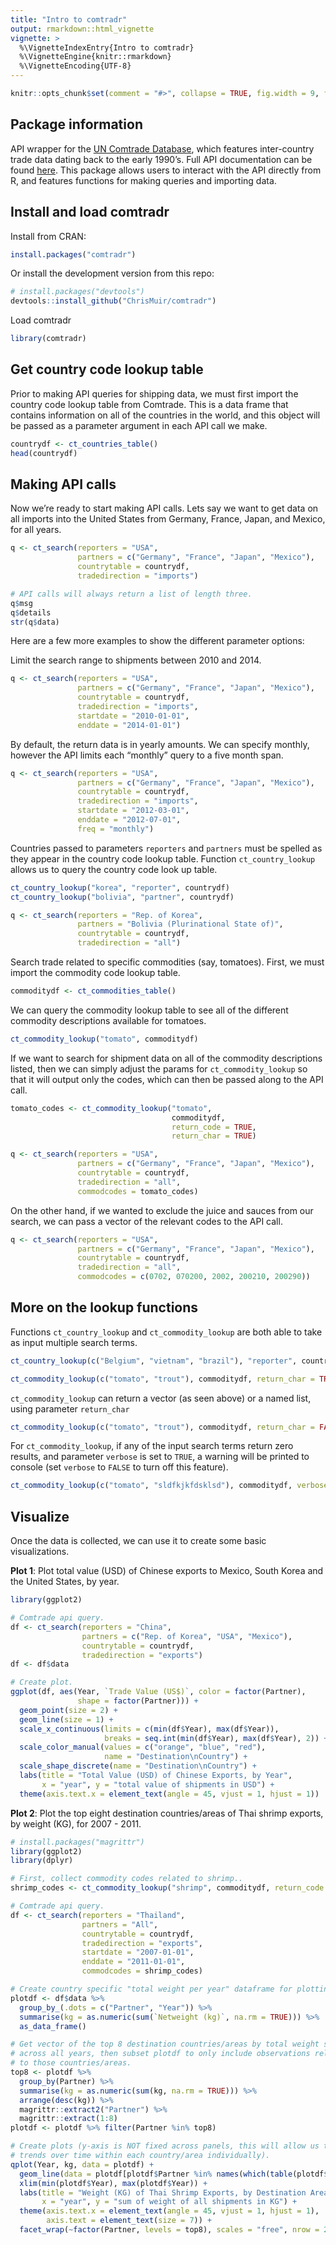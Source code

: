 ```yaml
---
title: "Intro to comtradr"
output: rmarkdown::html_vignette
vignette: >
  %\VignetteIndexEntry{Intro to comtradr}
  %\VignetteEngine{knitr::rmarkdown}
  %\VignetteEncoding{UTF-8}
---
```


```r
knitr::opts_chunk$set(comment = "#>", collapse = TRUE, fig.width = 9, fig.height = 6)
```

## Package information

API wrapper for the [UN Comtrade Database](https://comtrade.un.org/data/), which features inter-country trade data dating back to the early 1990's. Full API documentation can be found [here](https://comtrade.un.org/data/doc/api/). This package allows users to interact with the API directly from R, and features functions for making queries and importing data.

## Install and load comtradr

Install from CRAN:
```r
install.packages("comtradr")
```
Or install the development version from this repo:
```r
# install.packages("devtools")
devtools::install_github("ChrisMuir/comtradr")
```
Load comtradr
```r
library(comtradr)
```

## Get country code lookup table
Prior to making API queries for shipping data, we must first import the country code lookup table from Comtrade. This is a data frame that contains information on all of the countries in the world, and this object will be passed as a parameter argument in each API call we make.
```r
countrydf <- ct_countries_table()
head(countrydf)
```

## Making API calls
Now we're ready to start making API calls. Lets say we want to get data on all imports into the United States from Germany, France, Japan, and Mexico, for all years.
```r
q <- ct_search(reporters = "USA", 
               partners = c("Germany", "France", "Japan", "Mexico"), 
               countrytable = countrydf, 
               tradedirection = "imports")

# API calls will always return a list of length three.
q$msg
q$details
str(q$data)
```

Here are a few more examples to show the different parameter options:

Limit the search range to shipments between 2010 and 2014.
```r
q <- ct_search(reporters = "USA", 
               partners = c("Germany", "France", "Japan", "Mexico"), 
               countrytable = countrydf, 
               tradedirection = "imports", 
               startdate = "2010-01-01", 
               enddate = "2014-01-01")
```

By default, the return data is in yearly amounts. We can specify monthly, however the API limits each "monthly" query to a five month span.
```r
q <- ct_search(reporters = "USA", 
               partners = c("Germany", "France", "Japan", "Mexico"), 
               countrytable = countrydf, 
               tradedirection = "imports", 
               startdate = "2012-03-01", 
               enddate = "2012-07-01", 
               freq = "monthly")
```

Countries passed to parameters `reporters` and `partners` must be spelled as they appear in the country code lookup table. Function `ct_country_lookup` allows us to query the country code look up table.
```r
ct_country_lookup("korea", "reporter", countrydf)
ct_country_lookup("bolivia", "partner", countrydf)
```
```r
q <- ct_search(reporters = "Rep. of Korea", 
               partners = "Bolivia (Plurinational State of)", 
               countrytable = countrydf, 
               tradedirection = "all")
```

Search trade related to specific commodities (say, tomatoes). First, we must import the commodity code lookup table.
```r
commoditydf <- ct_commodities_table()
```
We can query the commodity lookup table to see all of the different commodity descriptions available for tomatoes.
```r
ct_commodity_lookup("tomato", commoditydf)
```
If we want to search for shipment data on all of the commodity descriptions listed, then we can simply adjust the params for `ct_commodity_lookup` so that it will output only the codes, which can then be passed along to the API call.
```r
tomato_codes <- ct_commodity_lookup("tomato", 
                                    commoditydf, 
                                    return_code = TRUE, 
                                    return_char = TRUE)

q <- ct_search(reporters = "USA", 
               partners = c("Germany", "France", "Japan", "Mexico"), 
               countrytable = countrydf, 
               tradedirection = "all", 
               commodcodes = tomato_codes)
```
On the other hand, if we wanted to exclude the juice and sauces from our search, we can pass a vector of the relevant codes to the API call.
```r
q <- ct_search(reporters = "USA", 
               partners = c("Germany", "France", "Japan", "Mexico"), 
               countrytable = countrydf, 
               tradedirection = "all", 
               commodcodes = c(0702, 070200, 2002, 200210, 200290))
```

## More on the lookup functions

Functions `ct_country_lookup` and `ct_commodity_lookup` are both able to take as input multiple search terms.
```r
ct_country_lookup(c("Belgium", "vietnam", "brazil"), "reporter", countrydf)

ct_commodity_lookup(c("tomato", "trout"), commoditydf, return_char = TRUE)
```
`ct_commodity_lookup` can return a vector (as seen above) or a named list, using parameter `return_char`
```r
ct_commodity_lookup(c("tomato", "trout"), commoditydf, return_char = FALSE)
```
For `ct_commodity_lookup`, if any of the input search terms return zero results, and parameter `verbose` is set to `TRUE`, a warning will be printed to console (set `verbose` to `FALSE` to turn off this feature).
```r
ct_commodity_lookup(c("tomato", "sldfkjkfdsklsd"), commoditydf, verbose = TRUE)
```

## Visualize

Once the data is collected, we can use it to create some basic visualizations.

**Plot 1**: Plot total value (USD) of Chinese exports to Mexico, South Korea and the United States, by year.

```r
library(ggplot2)

# Comtrade api query.
df <- ct_search(reporters = "China", 
                partners = c("Rep. of Korea", "USA", "Mexico"), 
                countrytable = countrydf, 
                tradedirection = "exports")
df <- df$data

# Create plot.
ggplot(df, aes(Year, `Trade Value (US$)`, color = factor(Partner), 
               shape = factor(Partner))) +
  geom_point(size = 2) +
  geom_line(size = 1) +
  scale_x_continuous(limits = c(min(df$Year), max(df$Year)), 
                     breaks = seq.int(min(df$Year), max(df$Year), 2)) +
  scale_color_manual(values = c("orange", "blue", "red"), 
                     name = "Destination\nCountry") +
  scale_shape_discrete(name = "Destination\nCountry") +
  labs(title = "Total Value (USD) of Chinese Exports, by Year",
       x = "year", y = "total value of shipments in USD") +
  theme(axis.text.x = element_text(angle = 45, vjust = 1, hjust = 1))
```

**Plot 2**: Plot the top eight destination countries/areas of Thai shrimp exports, by weight (KG), for 2007 - 2011.

```r
# install.packages("magrittr")
library(ggplot2)
library(dplyr)

# First, collect commodity codes related to shrimp..
shrimp_codes <- ct_commodity_lookup("shrimp", commoditydf, return_code = TRUE, return_char = TRUE)

# Comtrade api query.
df <- ct_search(reporters = "Thailand", 
                partners = "All", 
                countrytable = countrydf, 
                tradedirection = "exports", 
                startdate = "2007-01-01", 
                enddate = "2011-01-01", 
                commodcodes = shrimp_codes)

# Create country specific "total weight per year" dataframe for plotting.
plotdf <- df$data %>% 
  group_by_(.dots = c("Partner", "Year")) %>% 
  summarise(kg = as.numeric(sum(`Netweight (kg)`, na.rm = TRUE))) %>% 
  as_data_frame()

# Get vector of the top 8 destination countries/areas by total weight shipped 
# across all years, then subset plotdf to only include observations related 
# to those countries/areas.
top8 <- plotdf %>% 
  group_by(Partner) %>% 
  summarise(kg = as.numeric(sum(kg, na.rm = TRUE))) %>% 
  arrange(desc(kg)) %>% 
  magrittr::extract2("Partner") %>% 
  magrittr::extract(1:8)
plotdf <- plotdf %>% filter(Partner %in% top8)

# Create plots (y-axis is NOT fixed across panels, this will allow us to ID 
# trends over time within each country/area individually).
qplot(Year, kg, data = plotdf) + 
  geom_line(data = plotdf[plotdf$Partner %in% names(which(table(plotdf$Partner) > 1)), ]) + 
  xlim(min(plotdf$Year), max(plotdf$Year)) + 
  labs(title = "Weight (KG) of Thai Shrimp Exports, by Destination Area, 2007 - 2011", 
       x = "year", y = "sum of weight of all shipments in KG") + 
  theme(axis.text.x = element_text(angle = 45, vjust = 1, hjust = 1), 
        axis.text = element_text(size = 7)) + 
  facet_wrap(~factor(Partner, levels = top8), scales = "free", nrow = 2, ncol = 4)
```
